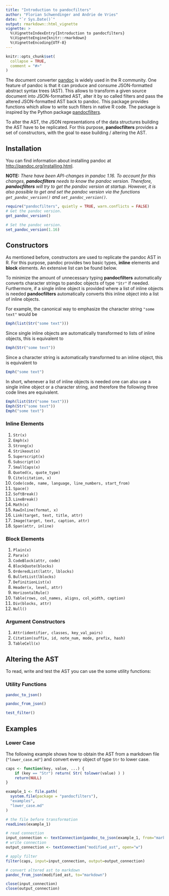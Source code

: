 ```yaml
---
title: "Introduction to pandocfilters"
author: "Florian Schwendinger and Andrie de Vries"
date: "`r Sys.Date()`"
output: rmarkdown::html_vignette
vignette: >
  %\VignetteIndexEntry{Introduction to pandocfilters}
  %\VignetteEngine{knitr::rmarkdown}
  %\VignetteEncoding{UTF-8}
---
```


```r
knitr::opts_chunk$set(
  collapse = TRUE,
  comment = "#>"
)
```


The document converter [pandoc](http://pandoc.org/) is widely used
in the R community. One feature of pandoc is that it can produce and consume
JSON-formatted abstract syntax trees (AST). This allows to transform a given
source document into JSON-formatted AST, alter it by so called filters and pass the altered JSON-formatted AST back to pandoc. This package provides functions which allow to write such filters in native R code. The package is inspired by the Python package [pandocfilters](https://github.com/jgm/pandocfilters/).

To alter the AST, the JSON representations of the data structures building the AST have to be replicated. For this purpose, **pandocfilters** provides a set of constructors, with the goal to ease building / altering the AST.

## Installation 

You can find information about installing pandoc at 
[http://pandoc.org/installing.html](http://pandoc.org/installing.html).  

**NOTE:** 
*There have been API-changes in pandoc 1.16. To account for this changes, 
**pandocfilters** needs to know the pandoc version. Therefore, **pandocfilters**   will try to get the pandoc version at startup. However, it is also possible 
to get and set the pandoc version via the functions `get_pandoc_version()` 
and `set_pandoc_version()`.*


```r
require("pandocfilters", quietly = TRUE, warn.conflicts = FALSE)
# Get the pandoc version.
get_pandoc_version()
```


```r
# Set the pandoc version.
set_pandoc_version(1.16)
```


## Constructors

As mentioned before, constructors are used to replicate the pandoc AST in R.
For this purpose, pandoc provides two basic types, **inline** elements and 
**block** elements. An extensive list can be found below.

To minimize the amount of unnecessary typing **pandocfilters** automatically 
converts character strings to pandoc objects of type `"Str"` if needed.
Furthermore, if a single inline object is provided where a list of inline 
objects is needed **pandocfilters** automatically converts this inline 
object into a list of inline objects.

For example, the canonical way to emphasize the character string `"some text"` would be

```r
Emph(list(Str("some text")))
```

Since single inline objects are automatically transformed to lists of inline objects, this is equivalent to

```r
Emph(Str("some text"))
```

Since a character string is automatically transformed to an inline object, this is equivalent to

```r
Emph("some text")
```

In short, whenever a list of inline objects is needed one can also use a single inline object or a character string, and therefore the following three code lines are equivalent.   


```r
Emph(list(Str("some text")))
Emph(Str("some text"))
Emph("some text")
```


### Inline Elements

1. `Str(x)`
2. `Emph(x)`
3. `Strong(x)`
4. `Strikeout(x)`
5. `Superscript(x)`
6. `Subscript(x)`
7. `SmallCaps(x)`
8. `Quoted(x, quote_type)`
9. `Cite(citation, x)`
10. `Code(code, name, language, line_numbers, start_from)`
11. `Space()`
12. `SoftBreak()`
13. `LineBreak()`
14. `Math(x)`
15. `RawInline(format, x)`
16. `Link(target, text, title, attr)`
17. `Image(target, text, caption, attr)`
18. `Span(attr, inline)`
               
        
### Block Elements

1. `Plain(x)`
2. `Para(x)`
3. `CodeBlock(attr, code)`
4. `BlockQuote(blocks)`
5. `OrderedList(lattr, lblocks)`
6. `BulletList(lblocks)`
7. `DefinitionList(x)`
8. `Header(x, level, attr)`
9. `HorizontalRule()`
10. `Table(rows, col_names, aligns, col_width, caption)`
11. `Div(blocks, attr)`
12. `Null()`

### Argument Constructors

1. `Attr(identifier, classes, key_val_pairs)`
2. `Citation(suffix, id, note_num, mode, prefix, hash)`
3. `TableCell(x)`


## Altering the AST

To read, write and test the AST you can use the some utility functions: 

### Utility Functions


```r
pandoc_to_json()

pandoc_from_json()

test_filter()
```

## Examples

### Lower Case 

The following example shows how to obtain the AST from a markdown file 
(`"lower_case.md"`) and convert every object of type `Str` to lower case.


```r
caps <- function(key, value, ...) {
    if (key == "Str") return( Str( tolower(value) ) )
    return(NULL)
}

example_1 <- file.path(
  system.file(package = "pandocfilters"), 
  "examples", 
  "lower_case.md"
)

# the file before transformation
readLines(example_1)
```


```r
# read connection
input_connection <- textConnection(pandoc_to_json(example_1, from="markdown"))
# write connection
output_connection <- textConnection("modified_ast", open="w")

# apply filter
filter(caps, input=input_connection, output=output_connection)

# convert altered ast to markdown
pandoc_from_json(modified_ast, to="markdown")
```


```r
close(input_connection)
close(output_connection)
```

